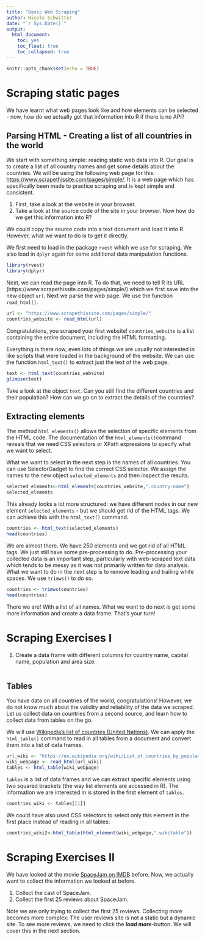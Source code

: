 ---
title: "Basic Web Scraping"
author: Nicole Schwitter
date: "`r Sys.Date()`"
output: 
  html_document:
    toc: yes
    toc_float: true
    toc_collapsed: true
---

```{r setup, include=FALSE}
knitr::opts_chunk$set(echo = TRUE)
```

# Scraping static pages

We have learnt what web pages look like and how elements can be selected - now, how do we actually get that information into R if there is no API?

## Parsing HTML - Creating a list of all countries in the world

We start with something simple: reading static web data into R. Our goal is to create a list of all country names and get some details about the countries. We will be using the following web page for this: [https://www.scrapethissite.com/pages/simple/](https://www.scrapethissite.com/pages/simple/). It is a web page which has specifically been made to practice scraping and is kept simple and consistent.  

1. First, take a look at the website in your browser. 
2. Take a look at the source code of the site in your browser. Now how do we get this information into R?

We could copy the source code into a text document and load it into R. However, what we want to do is to get it directly.

We first need to load in the package `rvest` which we use for scraping. We also load in `dplyr` again for some additional data manipulation functions.

```{r}
library(rvest)
library(dplyr)
```

Next, we can read the page into R. To do that, we need to tell R its URL (https://www.scrapethissite.com/pages/simple/) which we first save into the new object `url`. Next we parse the web page. We use the function `read_html()`.

```{r}
url <- "https://www.scrapethissite.com/pages/simple/"
countries_website <- read_html(url)
```


Congratulations, you scraped your first website! `countries_website` is a list containing the entire document, including the HTML formatting.

Everything is there now, even lots of things we are usually not interested in like scripts that were loaded in the background of the website. We can use the function `html_text()` to extract just the text of the web page.

```{r}
text <- html_text(countries_website)
glimpse(text)
```

Take a look at the object `text`. Can you still find the different countries and their population? How can we go on to extract the details of the countries?


## Extracting elements

The  method `html_elements()` allows the selection of specific elements from the HTML code. The documentation of the `html_elements()`command reveals that we need CSS selectors or XPath expressions to specify what we want to select. 

What we want to select in the next step is the names of all countries. You can use SelectorGadget to find the correct CSS selector. We assign the names to the new object `selected_elements` and then inspect the results.

```{r}
selected_elements<-html_elements(countries_website,".country-name")
selected_elements
```

This already looks a lot more structured: we have different nodes in our new element `selected_elements` - but we should get rid of the HTML tags. We can achieve this with the `html_text()` command.

```{r}
countries <- html_text(selected_elements)
head(countries)
```


We are almost there. We have 250 elements and we got rid of all HTML tags. We just still have some pre-processing to do. Pre-processing your collected data is an important step, particularly with web-scraped text data which tends to be messy as it was not primarily written for data analysis. What we want to do in the next step is to remove leading and trailing white spaces.  We use `trimws()` to do so. 

```{r}
countries <- trimws(countries)
head(countries)
```

There we are! With a list of all names. What we want to do next is get some more information and create a data frame. That's your turn!


# Scraping Exercises I

1. Create a data frame with different columns for country name, capital name, population and  area size. 

```{r}
```

## Tables

You have data on all countries of the world, congratulations! However, we do not know much about the validity and reliability of the data we scraped. Let us collect data on countries from a second source, and learn how to collect data from tables on the go. 

We will use [Wikipedia's list of countries (United Nations)](https://en.wikipedia.org/wiki/List_of_countries_by_population_(United_Nations)). We can apply the `html_table()` command to read in all tables from a document and convert them into a list of data frames. 


```{r}
url_wiki <- "https://en.wikipedia.org/wiki/List_of_countries_by_population_(United_Nations)"
wiki_webpage <- read_html(url_wiki)
tables <- html_table(wiki_webpage)
```

`tables` is a list of data frames and we can extract specific elements using two squared brackets (the way list elements are accessed in R). The information we are interested in is stored in the first element of `tables`. 


```{r}
countries_wiki <- tables[[1]]
```

We could have also used CSS selectors to select only this element in the first place instead of reading in all tables:

```{r}
countries_wiki2<-html_table(html_element(wiki_webpage,".wikitable"))
```



# Scraping Exercises II 

We have looked at the movie [SpaceJam on IMDB](https://www.imdb.com/title/tt0117705/) before. Now, we actually want to collect the information we looked at before.

1. Collect the cast of SpaceJam.
2. Collect the first 25 reviews about SpaceJam. 

Note we are only trying to collect the first 25 reviews. Collecting more becomes more complex: The user reviews site is not a static but a dynamic site. To see more reviews, we need to click the ***load more***-button. We will cover this in the next section. 

```{r} 
```
